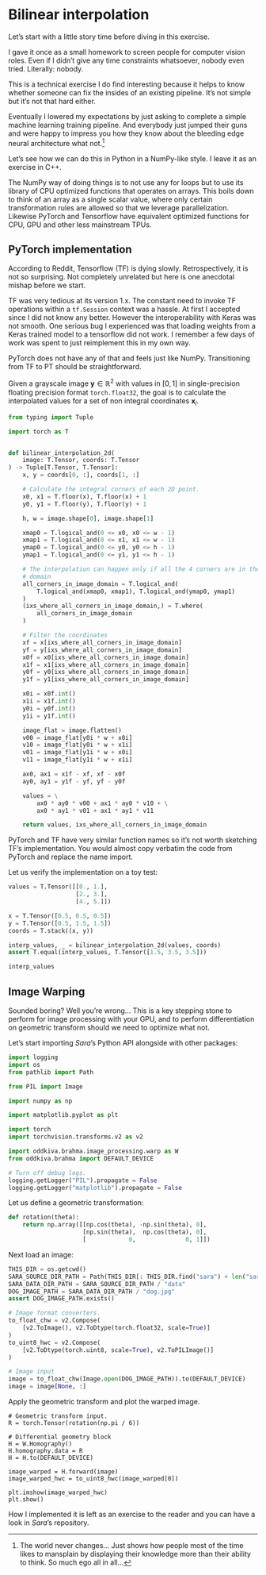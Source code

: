 # Bilinear interpolation

Let's start with a little story time before diving in this exercise.

I gave it once as a small homework to screen people for computer vision roles.
Even if I didn't give any time constraints whatsoever, nobody even tried.
Literally: nobody.

This is a technical exercise I do find interesting because it helps to know
whether someone can fix the insides of an existing pipeline. It's not simple but
it's not that hard either.

Eventually I lowered my expectations by just asking to complete a simple machine
learning training pipeline. And everybody just jumped their guns and were happy
to impress you how they know about the bleeding edge neural architecture what
not.^[The world never changes... Just shows how people most of the time likes to
mansplain by displaying their knowledge more than their ability to think. So
much ego all in all...]

Let's see how we can do this in Python in a NumPy-like style. I leave it as an
exercise in C++.

The NumPy way of doing things is to not use any for loops but to use its library
of CPU optimized functions that operates on arrays. This boils down to think of
an array as a single scalar value, where only certain transformation rules are
allowed so that we leverage parallelization. Likewise PyTorch and Tensorflow
have equivalent optimized functions for CPU, GPU and other less mainstream TPUs.

## PyTorch implementation

According to Reddit, Tensorflow (TF) is dying slowly. Retrospectively, it is not
so surprising. Not completely unrelated but here is one anecdotal mishap before
we start.

TF was very tedious at its version 1.x. The constant need to invoke TF
operations within a `tf.Session` context was a hassle. At first I accepted since
I did not know any better. However the interoperability with Keras was not
smooth. One serious bug I experienced was that loading weights from a Keras
trained model to a tensorflow did not work. I remember a few days of work was
spent to just reimplement this in my own way.

PyTorch does not have any of that and feels just like NumPy. Transitioning from
TF to PT should be straightforward.

Given a grayscale image $\mathbf{y} \in \mathbb{R}^2$ with values in $[0, 1]$ in
single-precision floating precision format `torch.float32`, the goal is to
calculate the interpolated values for a set of non integral coordinates
$\mathbf{x}_i$.


```python
from typing import Tuple

import torch as T


def bilinear_interpolation_2d(
    image: T.Tensor, coords: T.Tensor
) -> Tuple[T.Tensor, T.Tensor]:
    x, y = coords[0, :], coords[1, :]

    # Calculate the integral corners of each 2D point.
    x0, x1 = T.floor(x), T.floor(x) + 1
    y0, y1 = T.floor(y), T.floor(y) + 1

    h, w = image.shape[0], image.shape[1]

    xmap0 = T.logical_and(0 <= x0, x0 <= w - 1)
    xmap1 = T.logical_and(0 <= x1, x1 <= w - 1)
    ymap0 = T.logical_and(0 <= y0, y0 <= h - 1)
    ymap1 = T.logical_and(0 <= y1, y1 <= h - 1)

    # The interpolation can happen only if all the 4 corners are in the image
    # domain
    all_corners_in_image_domain = T.logical_and(
        T.logical_and(xmap0, xmap1), T.logical_and(ymap0, ymap1)
    )
    (ixs_where_all_corners_in_image_domain,) = T.where(
        all_corners_in_image_domain
    )

    # Filter the coordinates
    xf = x[ixs_where_all_corners_in_image_domain]
    yf = y[ixs_where_all_corners_in_image_domain]
    x0f = x0[ixs_where_all_corners_in_image_domain]
    x1f = x1[ixs_where_all_corners_in_image_domain]
    y0f = y0[ixs_where_all_corners_in_image_domain]
    y1f = y1[ixs_where_all_corners_in_image_domain]

    x0i = x0f.int()
    x1i = x1f.int()
    y0i = y0f.int()
    y1i = y1f.int()

    image_flat = image.flatten()
    v00 = image_flat[y0i * w + x0i]
    v10 = image_flat[y0i * w + x1i]
    v01 = image_flat[y1i * w + x0i]
    v11 = image_flat[y1i * w + x1i]

    ax0, ax1 = x1f - xf, xf - x0f
    ay0, ay1 = y1f - yf, yf - y0f

    values = \
        ax0 * ay0 * v00 + ax1 * ay0 * v10 + \
        ax0 * ay1 * v01 + ax1 * ay1 * v11

    return values, ixs_where_all_corners_in_image_domain
```

PyTorch and TF have very similar function names so it's not worth sketching TF's
implementation. You would almost copy verbatim the code from PyTorch and replace
the name import.

Let us verify the implementation on a toy test:

```python
values = T.Tensor([[0., 1.],
                   [2., 3.],
                   [4., 5.]])

x = T.Tensor([0.5, 0.5, 0.5])
y = T.Tensor([0.5, 1.5, 1.5])
coords = T.stack((x, y))

interp_values, _ = bilinear_interpolation_2d(values, coords)
assert T.equal(interp_values, T.Tensor([1.5, 3.5, 3.5]))

interp_values
```

## Image Warping

Sounded boring? Well you're wrong... This is a key stepping stone to perform for
image processing with your GPU, and to perform differentiation on geometric
transform should we need to optimize what not.

Let's start importing *Sara*'s Python API alongside with other packages:


```python
import logging
import os
from pathlib import Path

from PIL import Image

import numpy as np

import matplotlib.pyplot as plt

import torch
import torchvision.transforms.v2 as v2

import oddkiva.brahma.image_processing.warp as W
from oddkiva.brahma import DEFAULT_DEVICE

# Turn off debug logs.
logging.getLogger("PIL").propagate = False
logging.getLogger("matplotlib").propagate = False
```

Let us define a geometric transformation:

```python
def rotation(theta):
    return np.array([[np.cos(theta), -np.sin(theta), 0],
                     [np.sin(theta),  np.cos(theta), 0],
                     [            0,              0, 1]])
```

Next load an image:

```python
THIS_DIR = os.getcwd()
SARA_SOURCE_DIR_PATH = Path(THIS_DIR[: THIS_DIR.find("sara") + len("sara")])
SARA_DATA_DIR_PATH = SARA_SOURCE_DIR_PATH / "data"
DOG_IMAGE_PATH = SARA_DATA_DIR_PATH / "dog.jpg"
assert DOG_IMAGE_PATH.exists()

# Image format converters.
to_float_chw = v2.Compose(
    [v2.ToImage(), v2.ToDtype(torch.float32, scale=True)]
)
to_uint8_hwc = v2.Compose(
    [v2.ToDtype(torch.uint8, scale=True), v2.ToPILImage()]
)

# Image input
image = to_float_chw(Image.open(DOG_IMAGE_PATH)).to(DEFAULT_DEVICE)
image = image[None, :]
```

Apply the geometric transform and plot the warped image.
```
# Geometric transform input.
R = torch.Tensor(rotation(np.pi / 6))

# Differential geometry block
H = W.Homography()
H.homography.data = R
H = H.to(DEFAULT_DEVICE)

image_warped = H.forward(image)
image_warped_hwc = to_uint8_hwc(image_warped[0])

plt.imshow(image_warped_hwc)
plt.show()
```

How I implemented it is left as an exercise to the reader and you can have a
look in *Sara*'s repository.
